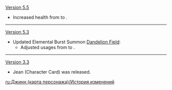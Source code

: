 {{Change History/Header}}
[[Version 5.5]]
* Increased health from {{TCG Health|10}} to {{TCG Health|12}}.
----
[[Version 5.3]]
* Updated Elemental Burst Summon [[Dandelion Field]]:
** Adjusted usages from {{Highlight|2}} to {{Highlight|3}}.
----
[[Version 3.3]]
* Jean (Character Card) was released.
<noinclude>
[[ru:Джинн (карта персонажа)/История изменений]]
</noinclude>